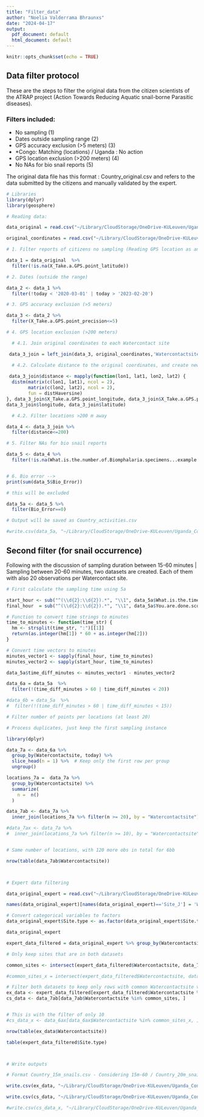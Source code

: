 ```yaml
---
title: "Filter_data"
author: "Noelia Valderrama Bhraunxs"
date: "2024-04-17"
output:
  pdf_document: default
  html_document: default
---
```


```r
knitr::opts_chunk$set(echo = TRUE)
```

## Data filter protocol

These are the steps to filter the original data from the citizen scientists of the ATRAP project (Action Towards Reducing Aquatic snail-borne Parasitic diseases).

### Filters included: 
 + No sampling (1)
 + Dates outside sampling range (2)
 + GPS accuracy exclusion (>5 meters) (3)
 + *Congo: Matching (locations) / Uganda : No action
 + GPS location exclusion (>200 meters) (4)
 + No NAs for bio snail reports (5)

The original data file has this format : Country_original.csv and refers to the data submitted by the citizens and manually validated by the expert.

```r
# Libraries
library(dplyr)
library(geosphere)


```


```r

# Reading data: 

data_original = read.csv("~/Library/CloudStorage/OneDrive-KULeuven/Uganda_Congo/Data/Uganda/D_Uganda_checked.csv", sep = ",", header = TRUE)

original_coordinates = read.csv("~/Library/CloudStorage/OneDrive-KULeuven/Uganda_Congo/Data/Uganda/Clean/Watercontact_sites.csv", sep = ",", header = TRUE)

# 1. Filter reports of citizens no sampling (Reading GPS location as an indication) [959]

data_1 = data_original  %>%
  filter(!is.na(X_Take.a.GPS.point_latitude)) 

# 2. Dates (outside the range)

data_2 <- data_1 %>%
  filter(!today < '2020-03-01' | today > '2023-02-20')

# 3. GPS accuracy exclusion (>5 meters)

data_3 <- data_2 %>%
  filter(X_Take.a.GPS.point_precision<=5)

# 4. GPS location exclusion (>200 meters) 

  # 4.1. Join original coordinates to each Watercontact site 

 data_3_join = left_join(data_3, original_coordinates,'Watercontactsite')

  # 4.2. Calculate distance to the original coordinates, and create new column called distance 
 
 data_3_join$distance <- mapply(function(lon1, lat1, lon2, lat2) {
  distm(matrix(c(lon1, lat1), ncol = 2),
        matrix(c(lon2, lat2), ncol = 2),
        fun = distHaversine)
}, data_3_join$X_Take.a.GPS.point_longitude, data_3_join$X_Take.a.GPS.point_latitude,
data_3_join$longitude, data_3_join$latitude)

  # 4.2. Filter locations >200 m away 

data_4 <- data_3_join %>%
  filter(distance<=200)

# 5. Filter NAs for bio snail reports

data_5 <- data_4 %>%
  filter(!is.na(What.is.the.number.of.Biomphalaria.specimens...example.shown.below.))


# 6. Bio error --> 
print(sum(data_5$Bio_Error))

# this will be excluded 

data_5a <- data_5 %>%
  filter(Bio_Error==0)

# Output will be saved as Country_activities.csv

#write.csv(data_5a, "~/Library/CloudStorage/OneDrive-KULeuven/Uganda_Congo/Data/Uganda/Uganda_activities.csv")

```

## Second filter (for snail occurrence)

Following with the discussion of sampling duration between 15-60 minutes | Sampling between 20-60 minutes, two datasets are created. Each of them with also 20 observations per Watercontact site. 


```r

# First calculate the sampling time using 5a

start_hour <- sub("^(\\d{2}:\\d{2}).*", "\\1", data_5a$What.is.the.time.now.)
final_hour  = sub("^(\\d{2}:\\d{2}).*", "\\1", data_5a$You.are.done.scooping..What.is.the.time.now.)

# Function to convert time strings to minutes
time_to_minutes <- function(time_str) {
  hm <- strsplit(time_str, ":")[[1]]
  return(as.integer(hm[1]) * 60 + as.integer(hm[2]))
}

# Convert time vectors to minutes
minutes_vector1 <- sapply(final_hour, time_to_minutes)
minutes_vector2 <- sapply(start_hour, time_to_minutes)

data_5a$time_diff_minutes <- minutes_vector1 - minutes_vector2

data_6a = data_5a  %>%
  filter(!(time_diff_minutes > 60 | time_diff_minutes < 20))

#data_6b = data_5a  %>%
#  filter(!(time_diff_minutes > 60 | time_diff_minutes < 15))

# Filter number of points per locations (at least 20)

# Process duplicates, just keep the first sampling instance 

library(dplyr)

data_7a <- data_6a %>%
  group_by(Watercontactsite, today) %>%
  slice_head(n = 1) %>%  # Keep only the first row per group
  ungroup()

locations_7a =  data_7a %>%
  group_by(Watercontactsite) %>%
  summarize(
    n =  n()
  )

data_7ab <- data_7a %>%
  inner_join(locations_7a %>% filter(n >= 20), by = "Watercontactsite")

#data_7ax <- data_7a %>%
#  inner_join(locations_7a %>% filter(n >= 10), by = "Watercontactsite")


# Same number of locations, with 120 more obs in total for 6bb

nrow(table(data_7ab$Watercontactsite))



# Expert data filtering 

data_original_expert = read.csv("~/Library/CloudStorage/OneDrive-KULeuven/Uganda_Congo/Data/Uganda/Expert_data.csv", sep = ",", header = TRUE)

names(data_original_expert)[names(data_original_expert)=='Site_J'] = 'Watercontactsite'

# Convert categorical variables to factors
data_original_expert$Site.type <- as.factor(data_original_expert$Site.type)

data_original_expert

expert_data_filtered = data_original_expert %>% group_by(Watercontactsite) %>% filter(n()>10) %>% ungroup()

# Only keep sites that are in both datasets 

common_sites <- intersect(expert_data_filtered$Watercontactsite, data_7ab$Watercontactsite)

#common_sites_x = intersect(expert_data_filtered$Watercontactsite, data_6ax$Watercontactsite)

# Filter both datasets to keep only rows with common Watercontactsite values
ex_data <- expert_data_filtered[expert_data_filtered$Watercontactsite %in% common_sites, ]
cs_data <- data_7ab[data_7ab$Watercontactsite %in% common_sites, ]


# This is with the filter of only 10 
#cs_data_x <- data_6ax[data_6ax$Watercontactsite %in% common_sites_x, ]

nrow(table(ex_data$Watercontactsite))

table(expert_data_filtered$Site.type)



# Write outputs 

# Format Country_15m_snails.csv - Considering 15m-60 / Country_20m_snails.csv - Considering 20 min as lower limit

write.csv(ex_data, "~/Library/CloudStorage/OneDrive-KULeuven/Uganda_Congo/Data/Uganda/Clean/D_ex_filtered.csv")

write.csv(cs_data, "~/Library/CloudStorage/OneDrive-KULeuven/Uganda_Congo/Data/Uganda/Clean/D_cs_filtered.csv")

#write.csv(cs_data_x, "~/Library/CloudStorage/OneDrive-KULeuven/Uganda_Congo/Data/Uganda/D_cs_filtered_10.csv")



```


